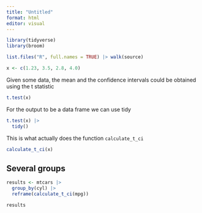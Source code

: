 ```yaml
---
title: "Untitled"
format: html
editor: visual
---
```


```r
library(tidyverse)
library(broom)

list.files("R", full.names = TRUE) |> walk(source)
```


```r
x <- c(1.23, 3.5, 2.8, 4.0)
```

Given some data, the mean and the confidence intervals could be obtained using the t statistic

```r
t.test(x)
```
For the output to be a data frame we can use tidy

```r
t.test(x) |> 
  tidy()
```

This is what actually does the function `calculate_t_ci`

```r
calculate_t_ci(x)
```
## Several groups

```r
results <- mtcars |> 
  group_by(cyl) |> 
  reframe(calculate_t_ci(mpg))

results
```


